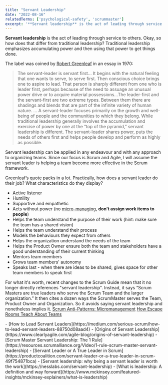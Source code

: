 ```yaml
---
title: "Servant Leadership"
date: "2022-08-16"
relatedTerms: ['psychological-safety', 'scrummaster']
excerpt: '**Servant leadership** is the act of leading through service to others. Okay, so how does'
---
```


**Servant leadership** is the act of leading through service to others. Okay, so how does that differ from traditional leadership? Traditional leadership emphasizes accumulating power and then using that power to get things done.

The label was coined by [Robert Greenleaf](https://www.greenleaf.org/what-is-servant-leadership/) in an essay in 1970:

> The servant-leader is servant first… It begins with the natural feeling that one wants to serve, to serve first. Then conscious choice brings one to aspire to lead. That person is sharply different from one who is leader first, perhaps because of the need to assuage an unusual power drive or to acquire material possessions…The leader-first and the servant-first are two extreme types. Between them there are shadings and blends that are part of the infinite variety of human nature. … A servant-leader focuses primarily on the growth and well-being of people and the communities to which they belong. While traditional leadership generally involves the accumulation and exercise of power by one at the “top of the pyramid,” servant leadership is different. The servant-leader shares power, puts the needs of others first and helps people develop and perform as highly as possible.

Servant leadership can be applied in any endeavour and with any approach to organizing teams. Since our focus is Scrum and Agile, I will assume the servant leader is helping a team become more effective in the Scrum framework.

Greenleaf’s quote packs in a lot. Practically, how does a servant leader do their job? What characteristics do they display?

- Active listener
- Humility
- Supportive and empathetic
- Acts without power (no [micro-managing](/blog/scrum-anti-patterns-micromanagement), **don’t assign work items to people**)
- Helps the team understand the purpose of their work (hint: make sure the team has a shared vision)
- Helps the team understand their process
- Models the behaviours they expect from others
- Helps the organization understand the needs of the team
- Helps the Product Owner ensure both the team and stakeholders have a good understanding of their current thinking
- Mentors team members
- Grows team members' autonomy
- Speaks last - when there are ideas to be shared, gives space for other team members to speak first

For what it's worth, recent changes to the Scrum Guide mean that it no longer directly references "servant leadership". Instead, it says “Scrum Masters are true leaders who serve the Scrum Team and the larger organization.” It then cites a dozen ways the ScrumMaster serves the Team, Product Owner and Organization. So it avoids saying servant leadership and nonetheless implies it. [Scrum Anti-Patterns: Micromanagement]((/blog/scrum-anti-patterns-micromanagement))
[How Escape Rooms Teach About Teams](/blog/how-escape-rooms-teach-about-teams)

<HighlightBox heading="Resource Links" variant="resourceLinks">
- [How to Lead Servant Leaders](https://medium.com/serious-scrum/how-to-lead-servant-leaders-88750d08aad4)
- [Origins of Servant Leadership](https://www.clearlyagile.com/agile-blog/origins-of-servant-leadership)
- [Scrum Master Servant Leadership: The 1 Rule](https://resources.scrumalliance.org/Video/1-rule-scrum-master-servant-leadership)
- [Servant Leader or A True Leader in Scrum](https://productcoalition.com/servant-leader-or-a-true-leader-in-scrum-49f754871bca)
- [Servant leadership: why being a servant leader is worth the work](https://nesslabs.com/servant-leadership)
- [What is leadership: A definition and way forward](https://www.mckinsey.com/featured-insights/mckinsey-explainers/what-is-leadership)
</HighlightBox>
